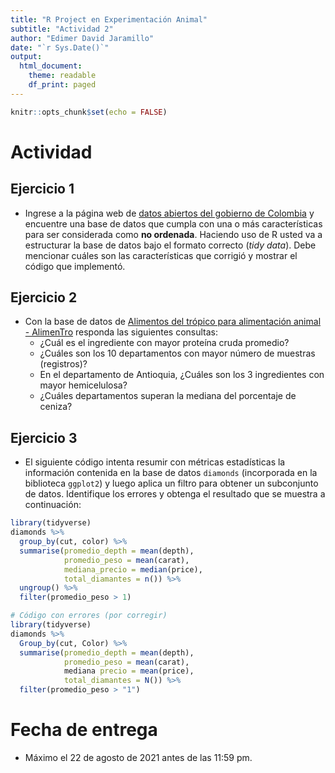 ```yaml
---
title: "R Project en Experimentación Animal"
subtitle: "Actividad 2"
author: "Edimer David Jaramillo"
date: "`r Sys.Date()`"
output:
  html_document:
    theme: readable
    df_print: paged
---
```


```r
knitr::opts_chunk$set(echo = FALSE)
```

# Actividad

## Ejercicio 1

- Ingrese a la página web de [datos abiertos del gobierno de Colombia](https://www.datos.gov.co/browse?sortBy=newest) y encuentre una base de datos que cumpla con una o más características para ser considerada como **no ordenada**. Haciendo uso de R usted va a estructurar la base de datos bajo el formato correcto (*tidy data*). Debe mencionar cuáles son las características que corrigió y mostrar el código que implementó.

## Ejercicio 2

- Con la base de datos de [Alimentos del trópico para alimentación animal - AlimenTro](https://www.datos.gov.co/Agricultura-y-Desarrollo-Rural/Alimentos-del-tr-pico-para-alimentaci-n-animal-Ali/6arb-d547) responda las siguientes consultas:
  - ¿Cuál es el ingrediente con mayor proteína cruda promedio?
  - ¿Cuáles son los 10 departamentos con mayor número de muestras (registros)?
  - En el departamento de Antioquia, ¿Cuáles son los 3 ingredientes con mayor hemicelulosa?
  - ¿Cuáles departamentos superan la mediana  del porcentaje de ceniza?

## Ejercicio 3

- El siguiente código intenta resumir con métricas estadísticas la información contenida en la base de datos `diamonds` (incorporada en la biblioteca `ggplot2`) y luego aplica un filtro para obtener un subconjunto de datos. Identifique los errores  y obtenga el resultado que se muestra a continuación:

```r
library(tidyverse)
diamonds %>% 
  group_by(cut, color) %>% 
  summarise(promedio_depth = mean(depth),
            promedio_peso = mean(carat),
            mediana_precio = median(price),
            total_diamantes = n()) %>% 
  ungroup() %>% 
  filter(promedio_peso > 1)
```


```r
# Código con errores (por corregir)
library(tidyverse)
diamonds %>% 
  Group_by(cut, Color) %>% 
  summarise(promedio_depth = mean(depth),
            promedio_peso = mean(carat),
            mediana precio = mean(price),
            total_diamantes = N()) %>% 
  filter(promedio_peso > "1")
```


# Fecha de entrega

- Máximo el 22 de agosto de 2021 antes de las 11:59 pm.
